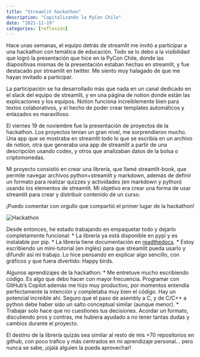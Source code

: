 ```yaml
---
title: "Streamlit hackathon"
description: "Capitalizando la PyCon Chile"
date: "2021-11-19"
categories: [reflexión]
---
```


Hace unas semanas, el equipo detrás de streamlit me invitó a participar a una hackathon con temática de educación. Todo se lo debo a la visibilidad que logró la presentación que hice en la PyCon Chile, donde las diapositivas mismas de la presentación estaban hechas en streamlit, y fue destacado por streamlit en twitter. Me siento muy halagado de que me hayan invitado a participar.

La participación se ha desarrollado más que nada en un canal dedicado en el slack del equipo de streamlit, y en una página de notion donde están las explicaciones y los equipos. Notion funciona increíblemente bien para textos colaborativos, y el hecho de poder crear templates automáticos y enlazados es maravilloso.

El viernes 19 de noviembre fue la presentación de proyectos de la hackathon. Los proyectos tenían un gran nivel, me sorprendieron mucho. Una app que se mostraba en streamlit todo lo que se escribía en un archivo de notion, otra que generaba una app de streamlit a partir de una descripción usando codex, y otros que analizaban datos de la bolsa o criptomonedas.

Mi proyecto consistió en crear una librería, que llamé streamlit-book, que permite navegar archivos python+streamlit y markdown, además de definir un formato para realizar quizzes y actividades (en markdown y python) usando los elementos de streamlit. Mi objetivo era crear una forma de usar streamlit para crear y distribuir contenido de un curso.

¡Puedo comentar con orgullo que compartió el primer lugar de la hackathon!

![](../_images/2021-11-19-streamlit-hackathon/hackathon.png "Hackathon")

Desde entonces, he estado trabajando en empaquetar todo y dejarlo completamente funcional: 
* La librería ya está disponible en pypi y es instalable por pip.
* La librería tiene documentación en [readthedocs](https://streamlit-book.readthedocs.io).
* Estoy escribiendo un mini-tutorial (en inglés) para que streamlit pueda usarlo y difundir así mi trabajo. Lo hice pensando en explicar algo sencillo, con gráficos y que fuera divertido: Happy birds.

Algunos aprendizajes de la hackathon: 
* Me entretuve mucho escribiendo código. Es algo que debo hacer con mayor frecuencia. Programar con GitHub's Copilot además me hizo muy productivo, por momentos entendía perfectamente la intención y completaba muy bien el código. Hay un potencial increíble ahí. Seguro que el paso de asembly a C, y de C/C++ a python debe haber sido un salto conceptual similar (aunque menor). 
* Trabajar solo hace que no cuestiones tus decisiones. Acordar un formato, discutiendo pros y contras, me hubiera ayudado a no tener tantas dudas y cambios durante el proyecto.

El destino de la librería quizás sea similar al resto de mis +70 repositorios en github, con poco tráfico y más centrados en mi aprendizaje personal... pero nunca se sabe, ¡ojalá alguien la pueda aprovechar!
